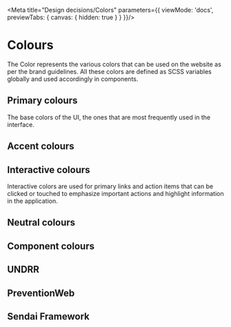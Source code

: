 
<Meta title="Design decisions/Colors" parameters={{
    viewMode: 'docs',
    previewTabs: {
      canvas: { hidden: true }
     }
  }}/>

# Colours

The Color represents the various colors that can be used on the website as per the brand guidelines. All these colors are defined as SCSS variables globally and used accordingly in components.

## Primary colours

The base colors of the UI, the ones that are most frequently used in the interface.

<DesignTokenDocBlock categoryName="Colors - basic" maxHeight={600} viewType="table" />

## Accent colours

<DesignTokenDocBlock categoryName="Colors - accent" maxHeight={600} viewType="table" />

## Interactive colours

Interactive colors are used for primary links and action items that can be clicked or touched to emphasize important actions and highlight information in the application.

<DesignTokenDocBlock categoryName="Colors - interactive" maxHeight={600} viewType="table" />

## Neutral colours

<DesignTokenDocBlock categoryName="Colors - neutral" maxHeight={600} viewType="table" />

## Component colours

<DesignTokenDocBlock categoryName="Colors - component" maxHeight={600} viewType="table" />

## UNDRR

<DesignTokenDocBlock categoryName="UNDRR Colors" maxHeight={600} viewType="table" />

## PreventionWeb

<DesignTokenDocBlock categoryName="PW Colors" maxHeight={600} viewType="table" />

## Sendai Framework

<DesignTokenDocBlock categoryName="Sendai Framework Colors" maxHeight={600} viewType="table" />
